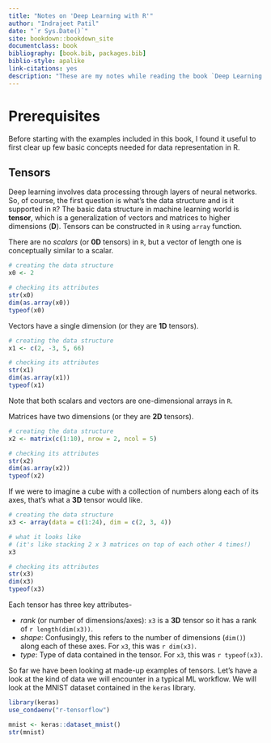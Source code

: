 ```yaml
--- 
title: "Notes on 'Deep Learning with R'"
author: "Indrajeet Patil"
date: "`r Sys.Date()`"
site: bookdown::bookdown_site
documentclass: book
bibliography: [book.bib, packages.bib]
biblio-style: apalike
link-citations: yes
description: "These are my notes while reading the book `Deep Learning with R` by Francois Chollet and J.J.Allaire"
---
```


# Prerequisites

Before starting with the examples included in this book, I found it useful to
first clear up few basic concepts needed for data representation in R.

## Tensors

Deep learning involves data processing through layers of neural networks. So, of
course, the first question is what's the data structure and is it supported in
`R`? The basic data structure in machine learning world is **tensor**, which is
a generalization of vectors and matrices to higher dimensions (**D**). Tensors can be
constructed in `R` using `array` function.

There are no *scalars* (or **0D** tensors) in `R`, but a vector of length one is
conceptually similar to a scalar.

```r
# creating the data structure
x0 <- 2

# checking its attributes
str(x0)
dim(as.array(x0))
typeof(x0)
```

Vectors have a single dimension (or they are **1D** tensors).

```r
# creating the data structure
x1 <- c(2, -3, 5, 66)

# checking its attributes
str(x1)
dim(as.array(x1))
typeof(x1)
```

Note that both scalars and vectors are one-dimensional arrays in `R`.

Matrices have two dimensions (or they are **2D** tensors).

```r
# creating the data structure
x2 <- matrix(c(1:10), nrow = 2, ncol = 5)

# checking its attributes
str(x2)
dim(as.array(x2))
typeof(x2)
```

If we were to imagine a cube with a collection of numbers along each of its axes, that's what a **3D** tensor would like.

```r
# creating the data structure
x3 <- array(data = c(1:24), dim = c(2, 3, 4))

# what it looks like
# (it's like stacking 2 x 3 matrices on top of each other 4 times!)
x3

# checking its attributes
str(x3)
dim(x3)
typeof(x3)
```

Each tensor has three key attributes-

  - *rank* (or number of dimensions/axes): `x3` is a **3D** tensor so it has a
    rank of `r length(dim(x3))`.
  - *shape*: Confusingly, this refers to the number of dimensions (`dim()`)
    along each of these axes. For `x3`, this was `r dim(x3)`.
  - *type*: Type of data contained in the tensor. For `x3`, this was
    `r typeof(x3)`.

So far we have been looking at made-up examples of tensors. Let's have a look at
the kind of data we will encounter in a typical ML workflow. We will look at the
MNIST dataset contained in the `keras` library.

```r
library(keras)
use_condaenv("r-tensorflow")

mnist <- keras::dataset_mnist()
str(mnist)
```
